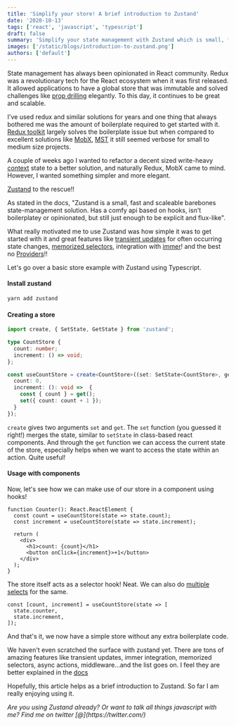 ```yaml
---
title: 'Simplify your store! A brief introduction to Zustand'
date: '2020-10-13'
tags: ['react', 'javascript', 'typescript']
draft: false
summary: 'Simplify your state management with Zustand which is small, fast, and scaleable'
images: ['/static/blogs/introduction-to-zustand.png']
authors: ['default']
---
```


State management has always been opinionated in React community. Redux was a revolutionary tech for the React ecosystem when it was first released. It allowed applications to have a global store that was immutable and solved challenges like [prop drilling](https://kentcdodds.com/blog/prop-drilling) elegantly. To this day, it continues to be great and scalable.

I've used redux and similar solutions for years and one thing that always bothered me was the amount of boilerplate required to get started with it. [Redux toolkit](https://redux-toolkit.js.org/) largely solves the boilerplate issue but when compared to excellent solutions like [MobX](https://mobx.js.org/README.html), [MST](https://mobx-state-tree.js.org/intro/philosophy) it still seemed verbose for small to medium size projects.

A couple of weeks ago I wanted to refactor a decent sized write-heavy [context](https://reactjs.org/docs/context.html) state to a better solution, and naturally Redux, MobX came to mind. However, I wanted something simpler and more elegant.

[Zustand](https://github.com/pmndrs/zustand) to the rescue!!

As stated in the docs, "Zustand is a small, fast and scaleable barebones state-management solution. Has a comfy api based on hooks, isn't boilerplatey or opinionated, but still just enough to be explicit and flux-like".

What really motivated me to use Zustand was how simple it was to get started with it and great features like [transient updates](https://github.com/pmndrs/zustand#transient-updates-for-often-occuring-state-changes) for often occurring state changes, [memorized selectors](https://github.com/pmndrs/zustand#memoizing-selectors), integration with [immer](https://github.com/immerjs/immer)! and the best no [Providers](https://react-redux.js.org/api/provider)!!

Let's go over a basic store example with Zustand using Typescript.

#### Install zustand

```sh
yarn add zustand
```

#### Creating a store

```ts
import create, { SetState, GetState } from 'zustand';

type CountStore {
  count: number;
  increment: () => void;
};

const useCountStore = create<CountStore>((set: SetState<CountStore>, get: GetState<CountStore>) => ({
  count: 0,
  increment: (): void =>  {
    const { count } = get();
    set({ count: count + 1 });
  }
});
```

`create` gives two arguments `set` and `get`. The `set` function (you guessed it right!) merges the state, similar to `setState` in class-based react components. And through the `get` function we can access the current state of the store, especially helps when we want to access the state within an action. Quite useful!

#### Usage with components

Now, let's see how we can make use of our store in a component using hooks!

```tsx
function Counter(): React.ReactElement {
  const count = useCountStore(state => state.count);
  const increment = useCountStore(state => state.increment);

  return (
    <div>
      <h1>count: {count}</h1>
      <button onClick={increment}>+1</button>
    </div>
  );
}
```

The store itself acts as a selector hook! Neat. We can also do [multiple selects](https://github.com/pmndrs/zustand#selecting-multiple-state-slices) for the same.

```tsx
const [count, increment] = useCountStore(state => [
  state.counter,
  state.increment,
]);
```

And that's it, we now have a simple store without any extra boilerplate code.

We haven't even scratched the surface with zustand yet. There are tons of amazing features like transient updates, immer integration, memorized selectors, async actions, middleware...and the list goes on. I feel they are better explained in the [docs](https://github.com/pmndrs/zustand)

Hopefully, this article helps as a brief introduction to Zustand. So far I am really enjoying using it.

<i>
  Are you using Zustand already? Or want to talk all things javascript with me?
  Find me on twitter [@](https://twitter.com/)
</i>
